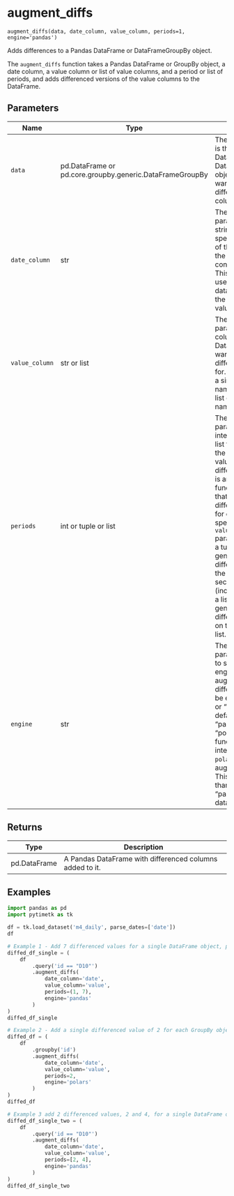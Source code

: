 # augment_diffs { #pytimetk.augment_diffs }

`augment_diffs(data, date_column, value_column, periods=1, engine='pandas')`

Adds differences to a Pandas DataFrame or DataFrameGroupBy object.

The `augment_diffs` function takes a Pandas DataFrame or GroupBy object, a 
date column, a value column or list of value columns, and a period or list of 
periods, and adds differenced versions of the value columns to the DataFrame.

## Parameters

| Name           | Type                                                     | Description                                                                                                                                                                                                                                                                                                                                                                                                                                                  | Default    |
|----------------|----------------------------------------------------------|--------------------------------------------------------------------------------------------------------------------------------------------------------------------------------------------------------------------------------------------------------------------------------------------------------------------------------------------------------------------------------------------------------------------------------------------------------------|------------|
| `data`         | pd.DataFrame or pd.core.groupby.generic.DataFrameGroupBy | The `data` parameter is the input DataFrame or DataFrameGroupBy object  that you want to add differenced columns to.                                                                                                                                                                                                                                                                                                                                         | _required_ |
| `date_column`  | str                                                      | The `date_column` parameter is a string that specifies the name of the  column in the DataFrame that contains the dates. This column will be  used to sort the data before adding the differenced values.                                                                                                                                                                                                                                                    | _required_ |
| `value_column` | str or list                                              | The `value_column` parameter is the column(s) in the DataFrame that you  want to add differences values for. It can be either a single column name  (string) or a list of column names.                                                                                                                                                                                                                                                                      | _required_ |
| `periods`      | int or tuple or list                                     | The `periods` parameter is an integer, tuple, or list that specifies the  periods to shift values when differencing.   - If it is an integer, the function will add that number of differences    values for each column specified in the `value_column` parameter.   - If it is a tuple, it will generate differences from the first to the second    value (inclusive).   - If it is a list, it will generate differences based on the values in the list. | `1`        |
| `engine`       | str                                                      | The `engine` parameter is used to specify the engine to use for  augmenting differences. It can be either "pandas" or "polars".   - The default value is "pandas".  - When "polars", the function will internally use the `polars` library    for augmenting diffs. This can be faster than using "pandas" for large    datasets.                                                                                                                            | `'pandas'` |

## Returns

| Type         | Description                                              |
|--------------|----------------------------------------------------------|
| pd.DataFrame | A Pandas DataFrame with differenced columns added to it. |

## Examples

```python
import pandas as pd
import pytimetk as tk

df = tk.load_dataset('m4_daily', parse_dates=['date'])
df
```

```python
# Example 1 - Add 7 differenced values for a single DataFrame object, pandas engine
diffed_df_single = (
    df 
        .query('id == "D10"')
        .augment_diffs(
            date_column='date',
            value_column='value',
            periods=(1, 7),
            engine='pandas'
        )
)
diffed_df_single
```
```python
# Example 2 - Add a single differenced value of 2 for each GroupBy object, polars engine
diffed_df = (
    df 
        .groupby('id')
        .augment_diffs(
            date_column='date',
            value_column='value',
            periods=2,
            engine='polars'
        )
)
diffed_df
```

```python
# Example 3 add 2 differenced values, 2 and 4, for a single DataFrame object, pandas engine
diffed_df_single_two = (
    df 
        .query('id == "D10"')
        .augment_diffs(
            date_column='date',
            value_column='value',
            periods=[2, 4],
            engine='pandas'
        )
)
diffed_df_single_two
```